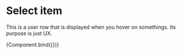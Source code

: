 
<Meta title="Elements/Select item" component={SelectItem} />

# Select item

This is a user row that is displayed when you hover on somethings. Its purpose is just UX.


<Canvas>
  <Story name="Select item">{Component.bind({})}</Story>
</Canvas>
